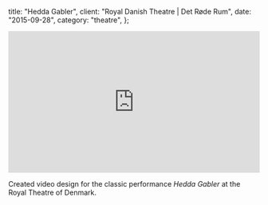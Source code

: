   title: "Hedda Gabler",
  client: "Royal Danish Theatre | Det Røde Rum",
  date: "2015-09-28",
  category: "theatre",
};

<div style="width:100%; height:0; position: relative; padding-bottom:56.24999999296875%">
  <iframe
    src="https://video.kglteater.dk/v.ihtml/player.html?source=share&photo%5fid=10336898"
    style="width:100%; height:100%; position: absolute; top: 0; left: 0;"
    frameborder="0"
    border="0"
    scrolling="no"
    mozallowfullscreen="1"
    webkitallowfullscreen="1"
    allowfullscreen="1"
    allow="autoplay; fullscreen"
  ></iframe>
</div>

Created video design for the classic performance _Hedda Gabler_ at the Royal Theatre of Denmark.
